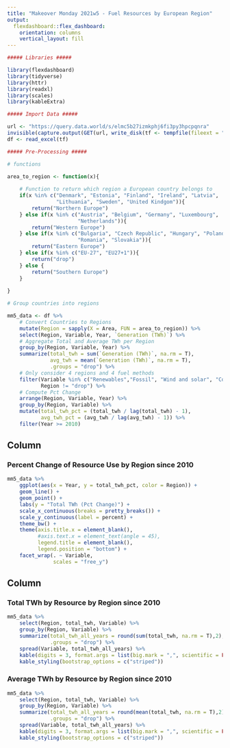 ```yaml
---
title: "Makeover Monday 2021w5 - Fuel Resources by European Region"
output: 
  flexdashboard::flex_dashboard:
    orientation: columns
    vertical_layout: fill
---
```


```r

##### Libraries #####

library(flexdashboard)
library(tidyverse)
library(httr)
library(readxl)
library(scales)
library(kableExtra)

##### Import Data #####

url <- "https://query.data.world/s/elmc5b27izmkphj6fi3py3hpcpqnra"
invisible(capture.output(GET(url, write_disk(tf <- tempfile(fileext = ".xlsx")))))
df <- read_excel(tf)

##### Pre-Processing #####

# functions 

area_to_region <- function(x){
	
	# Function to return which region a European country belongs to
	if(x %in% c("Denmark", "Estonia", "Finland", "Ireland", "Latvia", 
				"Lithuania", "Sweden", "United Kindgom")){
		return("Northern Europe")
	} else if(x %in% c("Austria", "Belgium", "Germany", "Luxembourg", 
					   "Netherlands")){
		return("Western Europe")
	} else if(x %in% c("Bulgaria", "Czech Republic", "Hungary", "Poland",
					   "Romania", "Slovakia")){
		return("Eastern Europe")
	} else if(x %in% c("EU-27", "EU27+1")){
		return("drop")
	} else {
		return("Southern Europe")
	}
	
}

# Group countries into regions 

mm5_data <- df %>%
	# Convert Countries to Regions
	mutate(Region = sapply(X = Area, FUN = area_to_region)) %>%
	select(Region, Variable, Year, `Generation (TWh)`) %>%
	# Aggregate Total and Average TWh per Region
	group_by(Region, Variable, Year) %>%
	summarize(total_twh = sum(`Generation (TWh)`, na.rm = T),
			  avg_twh = mean(`Generation (TWh)`, na.rm = T),
			  .groups = "drop") %>%
	# Only consider 4 regions and 4 fuel methods
	filter(Variable %in% c("Renewables","Fossil", "Wind and solar", "Coal"),
		   Region != "drop") %>%
	# Compute Pct Change 
	arrange(Region, Variable, Year) %>%
	group_by(Region, Variable) %>%
	mutate(total_twh_pct = (total_twh / lag(total_twh) - 1),
		   avg_twh_pct = (avg_twh / lag(avg_twh) - 1)) %>%
	filter(Year >= 2010)

```

Column {data-width=600}
-----------------------------------------------------------------------

### Percent Change of Resource Use by Region since 2010

```r

mm5_data %>%
	ggplot(aes(x = Year, y = total_twh_pct, color = Region)) +
	geom_line() +
	geom_point() +
	labs(y = "Total TWh (Pct Change)") +
	scale_x_continuous(breaks = pretty_breaks()) +
	scale_y_continuous(label = percent) +
	theme_bw() +
	theme(axis.title.x = element_blank(),
		  #axis.text.x = element_text(angle = 45),
		  legend.title = element_blank(),
		  legend.position = "bottom") +
	facet_wrap(. ~ Variable, 
			   scales = "free_y") 

```


Column{data-width=400}
-----------------------------------------------------------------------

### Total TWh by Resource by Region since 2010

```r

mm5_data %>%
	select(Region, total_twh, Variable) %>%
	group_by(Region, Variable) %>%
	summarize(total_twh_all_years = round(sum(total_twh, na.rm = T),2),
			  .groups = "drop") %>%
	spread(Variable, total_twh_all_years) %>%
	kable(digits = 3, format.args = list(big.mark = ",", scientific = FALSE)) %>%
	kable_styling(bootstrap_options = c("striped"))

```

### Average TWh by Resource by Region since 2010

```r

mm5_data %>%
	select(Region, total_twh, Variable) %>%
	group_by(Region, Variable) %>%
	summarize(total_twh_all_years = round(mean(total_twh, na.rm = T),2),
			  .groups = "drop") %>%
	spread(Variable, total_twh_all_years) %>%
	kable(digits = 3, format.args = list(big.mark = ",", scientific = FALSE)) %>%
	kable_styling(bootstrap_options = c("striped"))

```